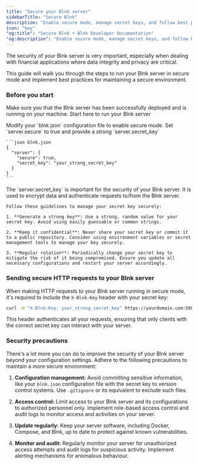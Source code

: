 ```yaml
---
title: "Secure your Blnk server"
sidebarTitle: "Secure Blnk"
description: "Enable secure mode, manage secret keys, and follow best practices for a secure environment."
icon: "key"
"og:title": "Secure Blnk • Blnk Developer Documentation"
"og:description": "Enable secure mode, manage secret keys, and follow best practices for a secure environment."
---
```



The security of your Blnk server is very important, especially when dealing with financial applications where data integrity and privacy are critical. 

This guide will walk you through the steps to run your Blnk server in secure mode and implement best practices for maintaining a secure environment.

### Before you start

Make sure you that the Blnk server has been successfully deployed and is running on your machine.
<Card title="Deploy Blnk" icon="square-1" href="/home/install">
        Start here to run your Blnk server
</Card>

<Steps>
  <Step title="Enable secure mode">
    Modify your `blnk.json` configuration file to enable secure mode. Set `server.secure` to true and provide a strong `server.secret_key`

    ```json blnk.json
    {
      "server": {
        "secure": true,
        "secret_key": "your_strong_secret_key"
      }
    }
    ```
  </Step>
  <Step title="Secure your secret key">
    The `server.secret_key` is important for the security of your Blnk server. It is used to encrypt data and authenticate requests to/from the Blnk server. 

    Follow these guidelines to manage your secret key securely:

    1. **Generate a strong key**: Use a strong, random value for your secret key. Avoid using easily guessable or common strings.

    2. **Keep it confidential**: Never share your secret key or commit it to a public repository. Consider using environment variables or secret management tools to manage your key securely.

    3. **Regular rotation**: Periodically change your secret key to mitigate the risk of it being compromised. Ensure you update all necessary configurations and restart your server accordingly.
  </Step>
</Steps>

### Sending secure HTTP requests to your Blnk server

When making HTTP requests to your Blnk server running in secure mode, it's required to include the `X-Blnk-Key` header with your secret key:

```bash bash
curl -H "X-Blnk-Key: your_strong_secret_key" https://yourdomain.com:5001 -I
```

This header authenticates all your requests, ensuring that only clients with the correct secret key can interact with your server.

### Security precautions

There's a lot more you can do to improve the security of your Blnk server beyond your configuration settings. Adhere to the following precautions to maintain a more secure environment:

1. **Configuration management:** Avoid committing sensitive information, like your `blnk.json` configuration file with the secret key to version control systems. Use `.gitignore` or its equivalent to exclude such files.

2. **Access control:** Limit access to your Blnk server and its configurations to authorized personnel only. Implement role-based access control and audit logs to monitor access and activities on your server.

3. **Update regularly:** Keep your server software, including Docker, Compose, and Blnk, up to date to protect against known vulnerabilities.

4. **Monitor and audit:** Regularly monitor your server for unauthorized access attempts and audit logs for suspicious activity. Implement alerting mechanisms for anomalous behaviour.

<NeedHelp />